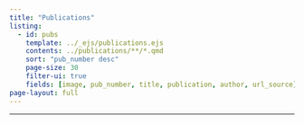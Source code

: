 ```yaml
---
title: "Publications"
listing:
  - id: pubs
    template: ../_ejs/publications.ejs
    contents: ../publications/**/*.qmd
    sort: "pub_number desc"
    page-size: 30
    filter-ui: true
    fields: [image, pub_number, title, publication, author, url_source]
page-layout: full
---
```


<hr>

:::{#pubs}
:::
